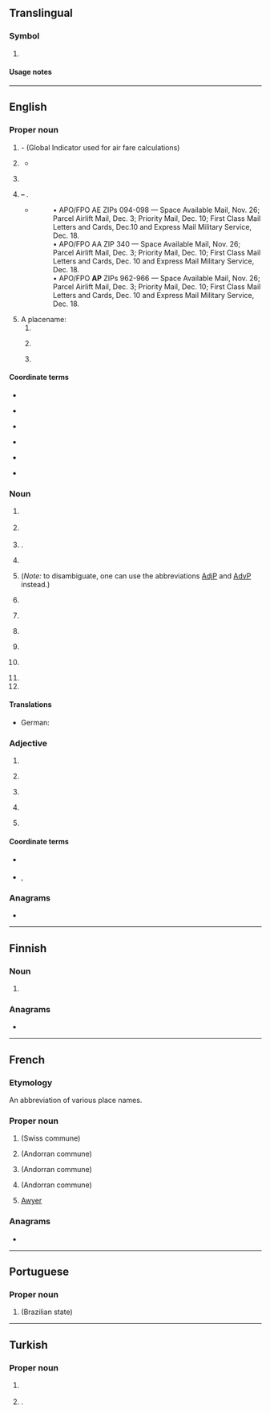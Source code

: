 {{also|Appendix:Variations of "ap"}}
==Translingual==

===Symbol===
{{mul-symbol}}

# {{ISO 3166|1|2|inr=1|African Regional Industrial Property Organization}}

====Usage notes====
{{ISO 3166/inr|the {{w|World Intellectual Property Organization}}|the {{w|WIPO ST.3}} standard}}

----

==English==

===Proper noun===
{{en-proper noun}}

# {{lb|en|aviation}} {{init of|en|[[Atlantic]] [[Pacific]]|nodot=1}} - (Global Indicator used for air fare calculations)
# {{lb|en|US|education}} {{init of|en|[[w:Advanced Placement|Advanced Placement]]}}
#* {{quote-book|en|year=2010|title={{w|A Visit from the Goon Squad}}|author=Jennifer Egan|authorlink=Jennifer Egan|chapter=Ask Me if I Care|passage=Joel is '''AP''' everything and he's applied to Harvard, so I guess his dad isn't taking any chances.}}
# {{lb|en|journalism}} {{initialism of|en|{{w|lang=en|Associated Press}}}}
# {{lb|en|US|military}} {{n-g|{{l|en|USPS}} military code of}} '''{{w|United States Armed Forces|Armed Forces}} – {{l|en|Pacific}}'''.
#* {{quote-journal|en|title=Shipping to soldiers for the holidays|work=Stuttgart (Arkansas) Daily Leader|author=Bill Shrum|date=October 29, 2010}}
#*: • APO/FPO AE ZIPs 094-098 — Space Available Mail, Nov. 26; Parcel Airlift Mail, Dec. 3; Priority Mail, Dec. 10; First Class Mail Letters and Cards, Dec.10 and Express Mail Military Service, Dec. 18.<br>
#*: • APO/FPO AA ZIP 340 — Space Available Mail, Nov. 26; Parcel Airlift Mail, Dec. 3; Priority Mail, Dec. 10; First Class Mail Letters and Cards, Dec. 10 and Express Mail Military Service, Dec. 18.
#*: • APO/FPO '''AP''' ZIPs 962-966 — Space Available Mail, Nov. 26; Parcel Airlift Mail, Dec. 3; Priority Mail, Dec. 10; First Class Mail Letters and Cards, Dec. 10 and Express Mail Military Service, Dec. 18.
# A placename:
## {{abbreviation of|en|Andhra Pradesh}}
## {{abbreviation of|en|Amapá}} {{gloss|a state of [[Brazil]]}}
## {{lb|en|geography}} {{abbreviation of|en|Arabian Plate}}

====Coordinate terms====
{{sense|Associated Press}}
* {{l|en|Reuters}}
* {{l|en|UPI}} {{gloss|United Press International}}
* {{l|en|CP}} {{gloss|Canadian Press}}
* {{l|fr|PC}} {{gloss|Presse Canadienne}}
* {{l|fr|AFP}} {{gloss|Agence France Presse}}
* {{l|it|AGI}} {{gloss|Agenzia Giornalistica Italia}}

===Noun===
{{en-noun|~}}

# {{lb|en|computing}} {{initialism of|en|access point}}
# {{lb|en|video games}} {{initialism of|en|action point}}
# {{lb|en|military|US|Navy}} {{abbreviation of|en|[[auxiliary|Auxiliary]] [[provision|Provisions]]|nodot=1}} {{gloss|a naval transport}}.
# {{lb|en|organic chemistry}} {{initialism of|en|acetylpyrroline}}
# {{lb|en|grammar|sentence parsing}} {{initialism of|en|[[adjective phrase]]; [[adverbial phrase]]}} (''Note:'' to disambiguate, one can use the abbreviations [[AdjP]] and [[AdvP]] instead.)
# {{lb|en|food}} {{abbreviation of|en|all-purpose flour}}
# {{lb|en|accounting}} {{init of|en|accounts payable}}
# {{lb|en|banking}} {{init of|en|[[automatic]] [[payment]]}}
# {{lb|en|gambling}} {{initialism of|en|{{w|advantage player}}}}
# {{lb|en|US|uncountable}} {{init of|en|American plan||hotel rate type}}
# {{initialism of|en|[[authorized]] [[participant]]}}
# {{initialism of|en|[[affair]] [[partner]]}}

====Translations====
{{trans-top|adjective phrase, adverb phrase}}
* German: {{t+|de|AP|f}}
{{trans-mid}}
{{trans-bottom}}

===Adjective===
{{en-adj|-}}

# {{initialism of|en|all-purpose}}
# {{lb|en|medicine}} {{initialism of|en|anteroposterior}}
# {{lb|en|military}} {{initialism of|en|anti-personnel}}
# {{lb|en|military}} {{initialism of|en|armor-piercing}}
# {{init of|en|[[alternately]] [[placed]]}}

====Coordinate terms====
* {{sense|anteroposterior}} {{l|en|PA|t=posteroanterior}}
* {{sense|military}} {{l|en|HE}} {{gloss|high-explosive}}, {{l|en|AT}} {{gloss|anti-tank}}

===Anagrams===
* {{anagrams|en|a=ap|PA|Pa|Pa.|p.a.|pa}}

----

==Finnish==

===Noun===
{{fi-noun}}

# {{lb|fi|Internet slang}} {{initialism of|fi|[[alkuperäinen]] [[postaaja]]||original poster; [[OP]]}}

===Anagrams===
* {{anagrams|fi|a=ap|-pa}}

----

==French==

===Etymology===
An abbreviation of various place names.

===Proper noun===
{{fr-proper noun}}

# {{w|Apples CH}} (Swiss commune)
# {{w|Apará|lang=fr}} (Andorran commune)
# {{w|Árouesa|lang=fr}} (Andorran commune)
# {{w|Apalesarsoiär|lang=fr}} (Andorran commune)
# [[Awyer (RS)|Awyer]]

===Anagrams===
* {{l|fr|PA}}

{{cln|fr|abbreviations}}

----

==Portuguese==

===Proper noun===
{{pt-proper noun|m}}

# {{abbreviation of|pt|Amapá||nodot=1}} (Brazilian state)

----

==Turkish==

===Proper noun===
{{head|tr|proper noun}}

# {{lb|tr|media}} {{initialism of|tr|w:Associated Press|Associated Press}}
# {{lb|tr|politics|dated}} {{initialism of|tr|w:tr:Adalet Partisi|Adalet Partisi|nodot=1}} {{gloss|Justice Party}}.